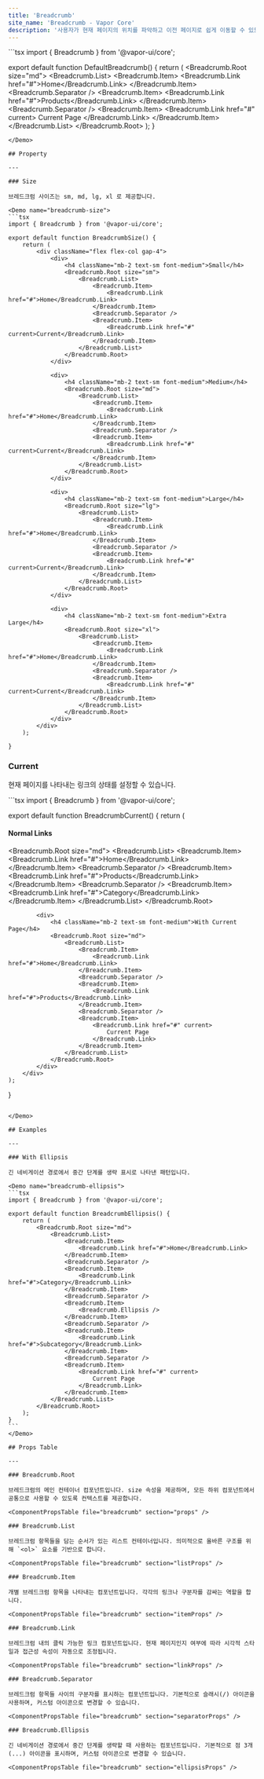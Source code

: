 ```yaml
---
title: 'Breadcrumb'
site_name: 'Breadcrumb - Vapor Core'
description: '사용자가 현재 페이지의 위치를 파악하고 이전 페이지로 쉽게 이동할 수 있도록 도와주는 네비게이션 컴포넌트입니다.'
---
```


<Demo name="default-breadcrumb">
```tsx
import { Breadcrumb } from '@vapor-ui/core';

export default function DefaultBreadcrumb() {
    return (
        <Breadcrumb.Root size="md">
            <Breadcrumb.List>
                <Breadcrumb.Item>
                    <Breadcrumb.Link href="#">Home</Breadcrumb.Link>
                </Breadcrumb.Item>
                <Breadcrumb.Separator />
                <Breadcrumb.Item>
                    <Breadcrumb.Link href="#">Products</Breadcrumb.Link>
                </Breadcrumb.Item>
                <Breadcrumb.Separator />
                <Breadcrumb.Item>
                    <Breadcrumb.Link href="#" current>
                        Current Page
                    </Breadcrumb.Link>
                </Breadcrumb.Item>
            </Breadcrumb.List>
        </Breadcrumb.Root>
    );
}
```
</Demo>

## Property

---

### Size

브레드크럼 사이즈는 sm, md, lg, xl 로 제공합니다.

<Demo name="breadcrumb-size">
```tsx
import { Breadcrumb } from '@vapor-ui/core';

export default function BreadcrumbSize() {
    return (
        <div className="flex flex-col gap-4">
            <div>
                <h4 className="mb-2 text-sm font-medium">Small</h4>
                <Breadcrumb.Root size="sm">
                    <Breadcrumb.List>
                        <Breadcrumb.Item>
                            <Breadcrumb.Link href="#">Home</Breadcrumb.Link>
                        </Breadcrumb.Item>
                        <Breadcrumb.Separator />
                        <Breadcrumb.Item>
                            <Breadcrumb.Link href="#" current>Current</Breadcrumb.Link>
                        </Breadcrumb.Item>
                    </Breadcrumb.List>
                </Breadcrumb.Root>
            </div>

            <div>
                <h4 className="mb-2 text-sm font-medium">Medium</h4>
                <Breadcrumb.Root size="md">
                    <Breadcrumb.List>
                        <Breadcrumb.Item>
                            <Breadcrumb.Link href="#">Home</Breadcrumb.Link>
                        </Breadcrumb.Item>
                        <Breadcrumb.Separator />
                        <Breadcrumb.Item>
                            <Breadcrumb.Link href="#" current>Current</Breadcrumb.Link>
                        </Breadcrumb.Item>
                    </Breadcrumb.List>
                </Breadcrumb.Root>
            </div>

            <div>
                <h4 className="mb-2 text-sm font-medium">Large</h4>
                <Breadcrumb.Root size="lg">
                    <Breadcrumb.List>
                        <Breadcrumb.Item>
                            <Breadcrumb.Link href="#">Home</Breadcrumb.Link>
                        </Breadcrumb.Item>
                        <Breadcrumb.Separator />
                        <Breadcrumb.Item>
                            <Breadcrumb.Link href="#" current>Current</Breadcrumb.Link>
                        </Breadcrumb.Item>
                    </Breadcrumb.List>
                </Breadcrumb.Root>
            </div>

            <div>
                <h4 className="mb-2 text-sm font-medium">Extra Large</h4>
                <Breadcrumb.Root size="xl">
                    <Breadcrumb.List>
                        <Breadcrumb.Item>
                            <Breadcrumb.Link href="#">Home</Breadcrumb.Link>
                        </Breadcrumb.Item>
                        <Breadcrumb.Separator />
                        <Breadcrumb.Item>
                            <Breadcrumb.Link href="#" current>Current</Breadcrumb.Link>
                        </Breadcrumb.Item>
                    </Breadcrumb.List>
                </Breadcrumb.Root>
            </div>
        </div>
    );

}

````
</Demo>

### Current

현재 페이지를 나타내는 링크의 상태를 설정할 수 있습니다.

<Demo name="breadcrumb-current">
```tsx
import { Breadcrumb } from '@vapor-ui/core';

export default function BreadcrumbCurrent() {
    return (
        <div className="flex flex-col gap-4">
            <div>
                <h4 className="mb-2 text-sm font-medium">Normal Links</h4>
                <Breadcrumb.Root size="md">
                    <Breadcrumb.List>
                        <Breadcrumb.Item>
                            <Breadcrumb.Link href="#">Home</Breadcrumb.Link>
                        </Breadcrumb.Item>
                        <Breadcrumb.Separator />
                        <Breadcrumb.Item>
                            <Breadcrumb.Link href="#">Products</Breadcrumb.Link>
                        </Breadcrumb.Item>
                        <Breadcrumb.Separator />
                        <Breadcrumb.Item>
                            <Breadcrumb.Link href="#">Category</Breadcrumb.Link>
                        </Breadcrumb.Item>
                    </Breadcrumb.List>
                </Breadcrumb.Root>
            </div>

            <div>
                <h4 className="mb-2 text-sm font-medium">With Current Page</h4>
                <Breadcrumb.Root size="md">
                    <Breadcrumb.List>
                        <Breadcrumb.Item>
                            <Breadcrumb.Link href="#">Home</Breadcrumb.Link>
                        </Breadcrumb.Item>
                        <Breadcrumb.Separator />
                        <Breadcrumb.Item>
                            <Breadcrumb.Link href="#">Products</Breadcrumb.Link>
                        </Breadcrumb.Item>
                        <Breadcrumb.Separator />
                        <Breadcrumb.Item>
                            <Breadcrumb.Link href="#" current>
                                Current Page
                            </Breadcrumb.Link>
                        </Breadcrumb.Item>
                    </Breadcrumb.List>
                </Breadcrumb.Root>
            </div>
        </div>
    );
}
````

</Demo>

## Examples

---

### With Ellipsis

긴 네비게이션 경로에서 중간 단계를 생략 표시로 나타낸 패턴입니다.

<Demo name="breadcrumb-ellipsis">
```tsx
import { Breadcrumb } from '@vapor-ui/core';

export default function BreadcrumbEllipsis() {
    return (
        <Breadcrumb.Root size="md">
            <Breadcrumb.List>
                <Breadcrumb.Item>
                    <Breadcrumb.Link href="#">Home</Breadcrumb.Link>
                </Breadcrumb.Item>
                <Breadcrumb.Separator />
                <Breadcrumb.Item>
                    <Breadcrumb.Link href="#">Category</Breadcrumb.Link>
                </Breadcrumb.Item>
                <Breadcrumb.Separator />
                <Breadcrumb.Item>
                    <Breadcrumb.Ellipsis />
                </Breadcrumb.Item>
                <Breadcrumb.Separator />
                <Breadcrumb.Item>
                    <Breadcrumb.Link href="#">Subcategory</Breadcrumb.Link>
                </Breadcrumb.Item>
                <Breadcrumb.Separator />
                <Breadcrumb.Item>
                    <Breadcrumb.Link href="#" current>
                        Current Page
                    </Breadcrumb.Link>
                </Breadcrumb.Item>
            </Breadcrumb.List>
        </Breadcrumb.Root>
    );
}
```
</Demo>

## Props Table

---

### Breadcrumb.Root

브레드크럼의 메인 컨테이너 컴포넌트입니다. size 속성을 제공하며, 모든 하위 컴포넌트에서 공통으로 사용할 수 있도록 컨텍스트를 제공합니다.

<ComponentPropsTable file="breadcrumb" section="props" />

### Breadcrumb.List

브레드크럼 항목들을 담는 순서가 있는 리스트 컨테이너입니다. 의미적으로 올바른 구조를 위해 `<ol>` 요소를 기반으로 합니다.

<ComponentPropsTable file="breadcrumb" section="listProps" />

### Breadcrumb.Item

개별 브레드크럼 항목을 나타내는 컴포넌트입니다. 각각의 링크나 구분자를 감싸는 역할을 합니다.

<ComponentPropsTable file="breadcrumb" section="itemProps" />

### Breadcrumb.Link

브레드크럼 내의 클릭 가능한 링크 컴포넌트입니다. 현재 페이지인지 여부에 따라 시각적 스타일과 접근성 속성이 자동으로 조정됩니다.

<ComponentPropsTable file="breadcrumb" section="linkProps" />

### Breadcrumb.Separator

브레드크럼 항목들 사이의 구분자를 표시하는 컴포넌트입니다. 기본적으로 슬래시(/) 아이콘을 사용하며, 커스텀 아이콘으로 변경할 수 있습니다.

<ComponentPropsTable file="breadcrumb" section="separatorProps" />

### Breadcrumb.Ellipsis

긴 네비게이션 경로에서 중간 단계를 생략할 때 사용하는 컴포넌트입니다. 기본적으로 점 3개(...) 아이콘을 표시하며, 커스텀 아이콘으로 변경할 수 있습니다.

<ComponentPropsTable file="breadcrumb" section="ellipsisProps" />
